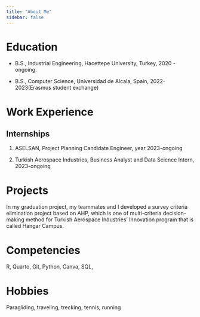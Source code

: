 ```yaml
---
title: "About Me"
sidebar: false 
---
```


# Education

-   B.S., Industrial Engineering, Hacettepe University, Turkey, 2020 - ongoing.

- B.S., Computer Science, Universidad de Alcala, Spain, 2022-2023(Erasmus student exchange)

# Work Experience

## Internships

1.  ASELSAN, Project Planning Candidate Engineer, year 2023-ongoing

2.  Turkish Aerospace Industries, Business Analyst and Data Science Intern, 2023-ongoing

# Projects

In my graduation project, my teammates and I developed a survey criteria elimination project based on AHP, which is one of multi-criteria decision-making method for Turkish Aerospace Industries' Innovation program that is called Hangar Campus.

# Competencies

R, Quarto, Git, Python, Canva, SQL, 

# Hobbies

Paragliding, traveling, trecking, tennis, running
